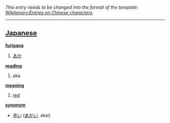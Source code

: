 ''This entry needs to be changed into the format of the template: [[Wiktionary:Entries on Chinese characters]].''
----

== [[Japanese]] ==                                          

'''[[furigana]]'''
# [[あか]]

'''[[reading]]'''
# aka

'''[[meaning]]'''
# [[red]]

'''[[synonym]]'''
* [[赤い]] ([[あかい]], akai)
